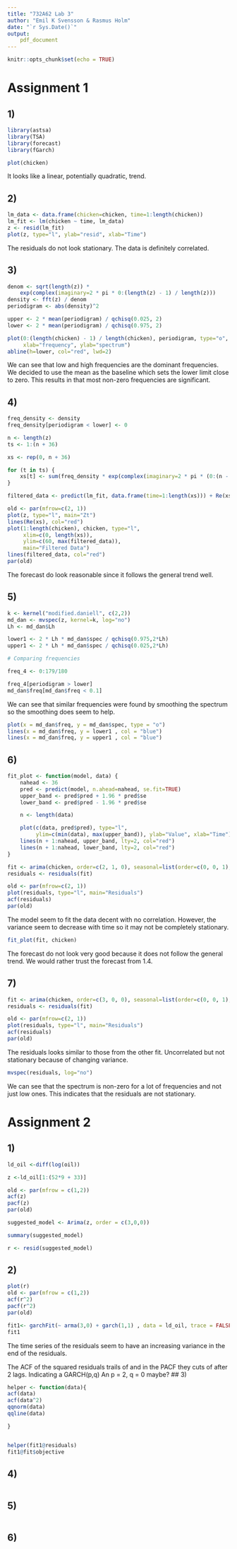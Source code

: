 ```yaml
---
title: "732A62 Lab 3"
author: "Emil K Svensson & Rasmus Holm"
date: "`r Sys.Date()`"
output:
    pdf_document
---
```


```r
knitr::opts_chunk$set(echo = TRUE)
```

# Assignment 1

## 1)

```r
library(astsa)
library(TSA)
library(forecast)
library(fGarch)

plot(chicken)
```

It looks like a linear, potentially quadratic, trend.

## 2)

```r
lm_data <- data.frame(chicken=chicken, time=1:length(chicken))
lm_fit <- lm(chicken ~ time, lm_data)
z <- resid(lm_fit)
plot(z, type="l", ylab="resid", xlab="Time")
```

The residuals do not look stationary. The data is definitely correlated.

## 3)

```r
denom <- sqrt(length(z)) *
    exp(complex(imaginary=2 * pi * 0:(length(z) - 1) / length(z)))
density <- fft(z) / denom
periodigram <- abs(density)^2

upper <- 2 * mean(periodigram) / qchisq(0.025, 2)
lower <- 2 * mean(periodigram) / qchisq(0.975, 2)

plot(0:(length(chicken) - 1) / length(chicken), periodigram, type="o",
     xlab="frequency", ylab="spectrum")
abline(h=lower, col="red", lwd=2)
```

We can see that low and high frequencies are the dominant frequencies. We decided to use the mean as the baseline which sets the lower limit close to zero. This results in that most non-zero frequencies are significant.

## 4)

```r
freq_density <- density
freq_density[periodigram < lower] <- 0

n <- length(z)
ts <- 1:(n + 36)

xs <- rep(0, n + 36)

for (t in ts) {
    xs[t] <- sum(freq_density * exp(complex(imaginary=2 * pi * (0:(n - 1)) / n * t))) / sqrt(n)
}

filtered_data <- predict(lm_fit, data.frame(time=1:length(xs))) + Re(xs)
```

```r
old <- par(mfrow=c(2, 1))
plot(z, type="l", main="Zt")
lines(Re(xs), col="red")
plot(1:length(chicken), chicken, type="l",
     xlim=c(0, length(xs)),
     ylim=c(60, max(filtered_data)),
     main="Filtered Data")
lines(filtered_data, col="red")
par(old)
```

The forecast do look reasonable since it follows the general trend well.

## 5)

```r
k <- kernel("modified.daniell", c(2,2))
md_dan <- mvspec(z, kernel=k, log="no")
Lh <- md_dan$Lh

lower1 <- 2 * Lh * md_dan$spec / qchisq(0.975,2*Lh)
upper1 <- 2 * Lh * md_dan$spec / qchisq(0.025,2*Lh)

# Comparing frequencies

freq_4 <- 0:179/180

freq_4[periodigram > lower]
md_dan$freq[md_dan$freq < 0.1]
```

We can see that similar frequencies were found by smoothing the spectrum so the smoothing does seem to help.

```r
plot(x = md_dan$freq, y = md_dan$spec, type = "o")
lines(x = md_dan$freq, y = lower1 , col = "blue")
lines(x = md_dan$freq, y = upper1 , col = "blue")
```

## 6)

```r
fit_plot <- function(model, data) {
    nahead <- 36
    pred <- predict(model, n.ahead=nahead, se.fit=TRUE)
    upper_band <- pred$pred + 1.96 * pred$se
    lower_band <- pred$pred - 1.96 * pred$se

    n <- length(data)

    plot(c(data, pred$pred), type="l",
         ylim=c(min(data), max(upper_band)), ylab="Value", xlab="Time")
    lines(n + 1:nahead, upper_band, lty=2, col="red")
    lines(n + 1:nahead, lower_band, lty=2, col="red")
}
```

```r
fit <- arima(chicken, order=c(2, 1, 0), seasonal=list(order=c(0, 0, 1), period=12))
residuals <- residuals(fit)
```

```r
old <- par(mfrow=c(2, 1))
plot(residuals, type="l", main="Residuals")
acf(residuals)
par(old)
```

The model seem to fit the data decent with no correlation. However, the variance seem to decrease with time so it may not be completely stationary.

```r
fit_plot(fit, chicken)
```

The forecast do not look very good because it does not follow the general trend. We would rather trust the forecast from 1.4.

## 7)

```r
fit <- arima(chicken, order=c(3, 0, 0), seasonal=list(order=c(0, 0, 1), period=12))
residuals <- residuals(fit)
```

```r
old <- par(mfrow=c(2, 1))
plot(residuals, type="l", main="Residuals")
acf(residuals)
par(old)
```

The residuals looks similar to those from the other fit. Uncorrelated but not stationary because of changing variance.

```r
mvspec(residuals, log="no")
```

We can see that the spectrum is non-zero for a lot of frequencies and not just low ones. This indicates that the residuals are not stationary.

\newpage

# Assignment 2

## 1)

```r

ld_oil <-diff(log(oil))

z <-ld_oil[1:(52*9 + 33)]

old <- par(mfrow = c(1,2))
acf(z)
pacf(z)
par(old)

suggested_model <- Arima(z, order = c(3,0,0))

summary(suggested_model)

r <- resid(suggested_model)
```

## 2)

```r
plot(r)
old <- par(mfrow = c(1,2))
acf(r^2)
pacf(r^2)
par(old)

fit1<- garchFit(~ arma(3,0) + garch(1,1) , data = ld_oil, trace = FALSE)
fit1
```

The time series of the residuals seem to have an increasing variance in the end of the residuals.

The ACF of the squared residuals trails of and in the PACF they cuts of after 2 lags. Indicating a GARCH(p,q)
 An p = 2, q = 0 maybe?
## 3)

```r


helper <- function(data){
acf(data)
acf(data^2)
qqnorm(data)
qqline(data)

}


helper(fit1@residuals)
fit1@fit$objective

```

## 4)

```r

```

## 5)

```r

```

## 6)

```r

```
